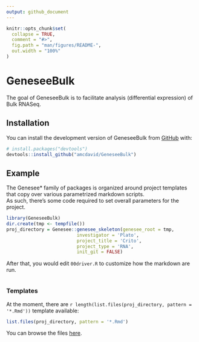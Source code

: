```yaml
---
output: github_document
---
```


<!-- README.md is generated from README.Rmd. Please edit that file -->

```r
knitr::opts_chunk$set(
  collapse = TRUE,
  comment = "#>",
  fig.path = "man/figures/README-",
  out.width = "100%"
)
```

# GeneseeBulk

<!-- badges: start -->
<!-- badges: end -->

The goal of GeneseeBulk is to facilitate analysis (differential expression) of Bulk RNASeq.

## Installation

You can install the development version of GeneseeBulk from [GitHub](https://github.com/) with:

``` r
# install.packages("devtools")
devtools::install_github("amcdavid/GeneseeBulk")
```

## Example

The Genesee* family of packages is organized around project templates that copy 
over various parametrized markdown scripts.  
As such, there's some code required to set
overall parameters for the project.
```r
library(GeneseeBulk)
dir.create(tmp <- tempfile())
proj_directory = Genesee::genesee_skeleton(genesee_root = tmp,
                          investigator = 'Plato', 
                          project_title = 'Crito',
                          project_type = 'RNA',
                          init_git = FALSE)
```

After that, you would edit `00driver.R` to customize how the markdown are run.
```r

```

### Templates

At the moment, there are `r length(list.files(proj_directory, pattern = '*.Rmd'))` 
template available:
```r
list.files(proj_directory, pattern = '*.Rmd')
```

You can browse the files [here](inst/RNA_markdown).
